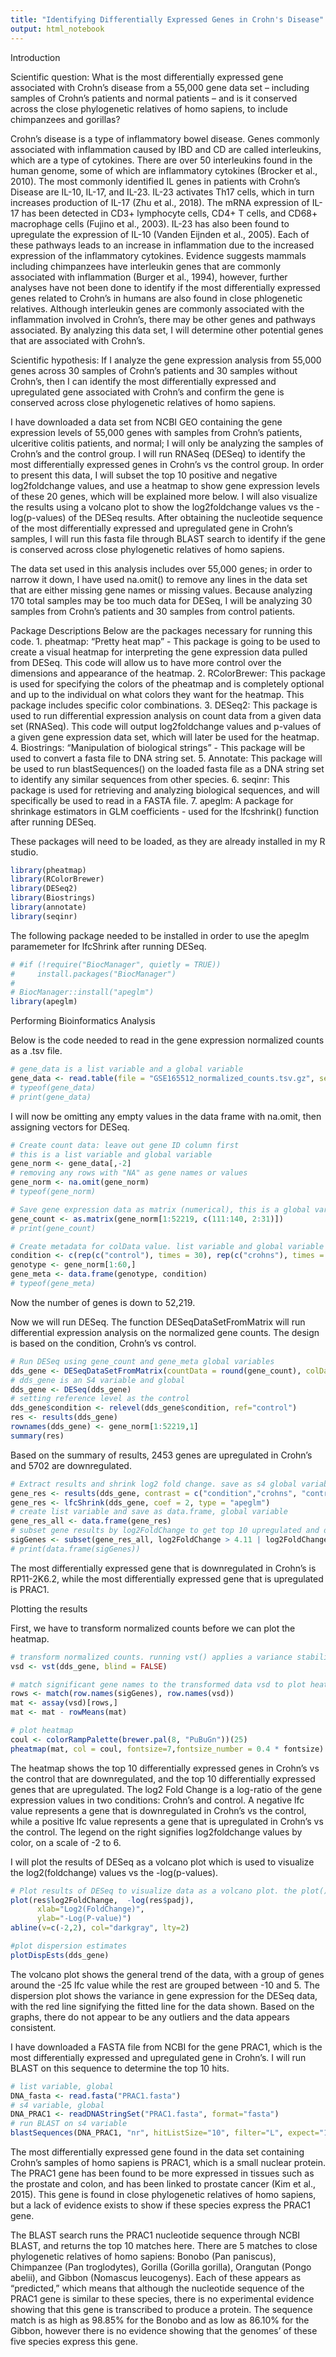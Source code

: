---
title: "Identifying Differentially Expressed Genes in Crohn's Disease"
output: html_notebook
---

Introduction

Scientific question: What is the most differentially expressed gene associated with Crohn’s disease from a 55,000 gene data set -- including samples of Crohn's patients and normal patients -- and is it conserved across the close phylogenetic relatives of homo sapiens, to include chimpanzees and gorillas?

Crohn's disease is a type of inflammatory bowel disease. Genes commonly associated with inflammation caused by IBD and CD are called interleukins, which are a type of cytokines. There are over 50 interleukins found in the human genome, some of which are inflammatory cytokines (Brocker et al., 2010). 
The most commonly identified IL genes in patients with Crohn's Disease are IL-10, IL-17, and IL-23. IL-23 activates Th17 cells, which in turn increases production of IL-17 (Zhu et al., 2018). The mRNA expression of IL-17 has been detected in CD3+ lymphocyte cells, CD4+ T cells, and CD68+ macrophage cells (Fujino et al., 2003). IL-23 has also been found to upregulate the expression of IL-10 (Vanden Eijnden et al., 2005). Each of these pathways leads to an increase in inflammation due to the increased expression of the inflammatory cytokines. Evidence suggests mammals including chimpanzees have interleukin genes that are commonly associated with inflammation (Burger et al., 1994), however, further analyses have not been done to identify if the most differentially expressed genes related to Crohn's in humans are also found in close phlogenetic relatives. 
Although interleukin genes are commonly associated with the inflammation involved in Crohn's, there may be other genes and pathways associated. By analyzing this data set, I will determine other potential genes that are associated with Crohn's.

Scientific hypothesis: If I analyze the gene expression analysis from 55,000 genes across 30 samples of Crohn's patients and 30 samples without Crohn's, then I can identify the most differentially expressed and upregulated gene associated with Crohn's and confirm the gene is conserved across close phylogenetic relatives of homo sapiens.

I have downloaded a data set from NCBI GEO containing the gene expression levels of 55,000 genes with samples from Crohn's patients, ulceritive colitis patients, and normal; I will only be analyzing the samples of Crohn's and the control group. I will run RNASeq (DESeq) to identify the most differentially expressed genes in Crohn's vs the control group. In order to present this data, I will subset the top 10 positive and negative log2foldchange values, and use a heatmap to show gene expression levels of these 20 genes, which will be explained more below. I will also visualize the results using a volcano plot to show the log2foldchange values vs the -log(p-values) of the DESeq results. After obtaining the nucleotide sequence of the most differentially expressed and upregulated gene in Crohn's samples, I will run this fasta file through BLAST search to identify if the gene is conserved across close phylogenetic relatives of homo sapiens. 

The data set used in this analysis includes over 55,000 genes; in order to narrow it down, I have used na.omit() to remove any lines in the data set that are either missing gene names or missing values. Because analyzing 170 total samples may be too much data for DESeq, I will be analyzing 30 samples from Crohn's patients and 30 samples from control patients.

Package Descriptions
Below are the packages necessary for running this code.
1. pheatmap: "Pretty heat map" - This package is going to be used to create a visual heatmap for interpreting the gene expression data pulled from DESeq. This code will allow us to have more control over the dimensions and appearance of the heatmap.
2. RColorBrewer: This package is used for specifying the colors of the pheatmap and is completely optional and up to the individual on what colors they want for the heatmap. This package includes specific color combinations.
3. DESeq2: This package is used to run differential expression analysis on count data from a given data set (RNASeq). This code will output log2foldchange values and p-values of a given gene expression data set, which will later be used for the heatmap.
4. Biostrings: "Manipulation of biological strings" - This package will be used to convert a fasta file to DNA string set.
5. Annotate: This package will be used to run blastSequences() on the loaded fasta file as a DNA string set to identify any similar sequences from other species.
6. seqinr: This package is used for retrieving and analyzing biological sequences, and will specifically be used to read in a FASTA file.
7. apeglm: A package for shrinkage estimators in GLM coefficients - used for the lfcshrink() function after running DESeq.

These packages will need to be loaded, as they are already installed in my R studio.

```{r}
library(pheatmap)
library(RColorBrewer)
library(DESeq2)
library(Biostrings)
library(annotate)
library(seqinr)
```

The following package needed to be installed in order to use the apeglm paramemeter for lfcShrink after running DESeq.

```{r}
# #if (!require("BiocManager", quietly = TRUE))
#     install.packages("BiocManager")
# 
# BiocManager::install("apeglm")
library(apeglm)
```

Performing Bioinformatics Analysis

Below is the code needed to read in the gene expression normalized counts as a .tsv file.
```{r}
# gene_data is a list variable and a global variable
gene_data <- read.table(file = "GSE165512_normalized_counts.tsv.gz", sep = "\t", header = TRUE)
# typeof(gene_data)
# print(gene_data)

```

I will now be omitting any empty values in the data frame with na.omit, then assigning vectors for DESeq.

```{r}
# Create count data: leave out gene ID column first
# this is a list variable and global variable
gene_norm <- gene_data[,-2]
# removing any rows with "NA" as gene names or values
gene_norm <- na.omit(gene_norm)
# typeof(gene_norm)

# Save gene expression data as matrix (numerical), this is a global variable
gene_count <- as.matrix(gene_norm[1:52219, c(111:140, 2:31)])
# print(gene_count)

# Create metadata for colData value. list variable and global variable
condition <- c(rep(c("control"), times = 30), rep(c("crohns"), times = 30))
genotype <- gene_norm[1:60,]
gene_meta <- data.frame(genotype, condition)
# typeof(gene_meta)

```
Now the number of genes is down to 52,219.

Now we will run DESeq. The function DESeqDataSetFromMatrix will run differential expression analysis on the normalized gene counts. The design is based on the condition, Crohn's vs control.

```{r}
# Run DESeq using gene_count and gene_meta global variables
dds_gene <- DESeqDataSetFromMatrix(countData = round(gene_count), colData = gene_meta, design = ~ condition)
# dds_gene is an S4 variable and global
dds_gene <- DESeq(dds_gene)
# setting reference level as the control
dds_gene$condition <- relevel(dds_gene$condition, ref="control")
res <- results(dds_gene)
rownames(dds_gene) <- gene_norm[1:52219,1]
summary(res)

```

Based on the summary of results, 2453 genes are upregulated in Crohn's and 5702 are downregulated.

```{r}
# Extract results and shrink log2 fold change. save as s4 global variable
gene_res <- results(dds_gene, contrast = c("condition","crohns", "control"), alpha = 0.05, lfcThreshold = 0.32)
gene_res <- lfcShrink(dds_gene, coef = 2, type = "apeglm")
# create list variable and save as data.frame, global variable
gene_res_all <- data.frame(gene_res)
# subset gene results by log2FoldChange to get top 10 upregulated and downregulated
sigGenes <- subset(gene_res_all, log2FoldChange > 4.11 | log2FoldChange < -8.6)
# print(data.frame(sigGenes))

```
The most differentially expressed gene that is downregulated in Crohn's is RP11-2K6.2, while the most differentially expressed gene that is upregulated is PRAC1.

Plotting the results

First, we have to transform normalized counts before we can plot the heatmap. 

```{r}
# transform normalized counts. running vst() applies a variance stabilizing transformation to the count data
vsd <- vst(dds_gene, blind = FALSE)

# match significant gene names to the transformed data vsd to plot heatmap
rows <- match(row.names(sigGenes), row.names(vsd))
mat <- assay(vsd)[rows,]
mat <- mat - rowMeans(mat)

# plot heatmap
coul <- colorRampPalette(brewer.pal(8, "PuBuGn"))(25)
pheatmap(mat, col = coul, fontsize=7,fontsize_number = 0.4 * fontsize)
```
The heatmap shows the top 10 differentially expressed genes in Crohn's vs the control that are downregulated, and the top 10 differentially expressed genes that are upregulated. The log2 Fold Change is a log-ratio of the gene expression values in two conditions: Crohn's and control. A negative lfc value represents a gene that is downregulated in Crohn's vs the control, while a positive lfc value represents a gene that is upregulated in Crohn's vs the control. The legend on the right signifies log2foldchange values by color, on a scale of -2 to 6. 


I will plot the results of DESeq as a volcano plot which is used to visualize the log2(foldchange) values vs the -log(p-values).

```{r}
# Plot results of DESeq to visualize data as a volcano plot. the plot() function is built into the base package of R.
plot(res$log2FoldChange,  -log(res$padj), 
      xlab="Log2(FoldChange)",
      ylab="-Log(P-value)")
abline(v=c(-2,2), col="darkgray", lty=2)

#plot dispersion estimates
plotDispEsts(dds_gene)
```
The volcano plot shows the general trend of the data, with a group of genes around the -25 lfc value while the rest are grouped between -10 and 5. The dispersion plot shows the variance in gene expression for the DESeq data, with the red line signifying the fitted line for the data shown. Based on the graphs, there do not appear to be any outliers and the data appears consistent.

I have downloaded a FASTA file from NCBI for the gene PRAC1, which is the most differentially expressed and upregulated gene in Crohn's. I will run BLAST on this sequence to determine the top 10 hits.

```{r}
# list variable, global
DNA_fasta <- read.fasta("PRAC1.fasta")
# s4 variable, global
DNA_PRAC1 <- readDNAStringSet("PRAC1.fasta", format="fasta")
# run BLAST on s4 variable
blastSequences(DNA_PRAC1, "nr", hitListSize="10", filter="L", expect="10", program="blastn", as=c("data.frame"))
```
The most differentially expressed gene found in the data set containing Crohn's samples of homo sapiens is PRAC1, which is a small nuclear protein. The PRAC1 gene has been found to be more expressed in tissues such as the prostate and colon, and has been linked to prostate cancer (Kim et al., 2015). This gene is found in close phylogenetic relatives of homo sapiens, but a lack of evidence exists to show if these species express the PRAC1 gene. 

The BLAST search runs the PRAC1 nucleotide sequence through NCBI BLAST, and returns the top 10 matches here. There are 5 matches to close phylogenetic relatives of homo sapiens: Bonobo (Pan paniscus), Chimpanzee (Pan troglodytes), Gorilla (Gorilla gorilla), Orangutan (Pongo abelii), and Gibbon (Nomascus leucogenys). Each of these appears as "predicted," which means that although the nucleotide sequence of the PRAC1 gene is similar to these species, there is no experimental evidence showing that this gene is transcribed to produce a protein. The sequence match is as high as 98.85% for the Bonobo and as low as 86.10% for the Gibbon, however there is no evidence showing that the genomes' of these five species express this gene.
